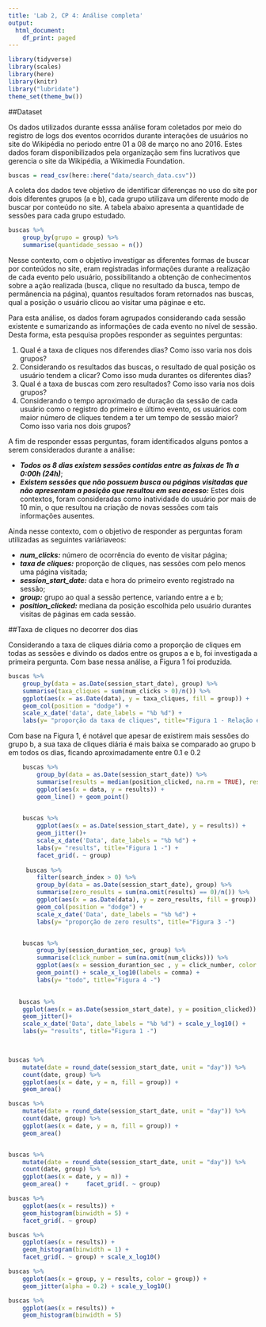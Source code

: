```yaml
---
title: 'Lab 2, CP 4: Análise completa'
output:
  html_document:
    df_print: paged
---
```


```r
library(tidyverse)
library(scales)
library(here)
library(knitr)
library("lubridate")
theme_set(theme_bw())
```

##Dataset


Os dados utilizados durante esssa análise foram coletados por meio do registro de logs dos eventos ocorridos durante interações de usuários no site do Wikipédia no periodo entre 01 a 08 de março no ano 2016. Estes dados foram disponibilizados pela organização sem fins lucrativos que gerencia o site da Wikipédia, a Wikimedia Foundation. 

```r
buscas = read_csv(here::here("data/search_data.csv"))
```

A coleta dos dados teve objetivo de identificar diferenças no uso do site por dois diferentes grupos (a e b), cada grupo utilizava um diferente modo de buscar por conteúdo no site. A tabela abaixo apresenta a quantidade de sessões para cada grupo estudado.


```r
buscas %>%
    group_by(grupo = group) %>% 
    summarise(quantidade_sessao = n())
```

Nesse contexto, com o objetivo investigar as diferentes formas de buscar por conteúdos no site, eram registradas informações durante a realização de cada evento pelo usuário, possibilitando a obtenção de conhecimentos sobre a ação realizada (busca, clique no resultado da busca, tempo de permânencia na página), quantos resultados foram retornados nas buscas, qual a posição o usuário clicou ao visitar uma páginae e etc.

Para esta análise, os dados foram agrupados considerando cada sessão existente e sumarizando as informações de cada evento no nível de sessão. Desta forma, esta pesquisa propões responder as seguintes perguntas:

1. Qual é a taxa de cliques nos diferendes dias? Como isso varia nos dois grupos?
2. Considerando os resultados das buscas, o resultado de qual posição os usuário tendem a clicar? Como isso muda durantes os diferentes dias?
3. Qual é a taxa de buscas com zero resultados? Como isso varia nos dois grupos?
4. Considerando o tempo aproximado de duração da sessão de cada usuário como o registro do primeiro e último evento, os usuários com maior número de cliques tendem a ter um tempo de sessão maior? Como isso varia nos dois grupos?

A fim de responder essas perguntas, foram identificados alguns pontos a serem considerados durante a análise:

* ***Todos os 8 dias existem sessões contidas entre as faixas de 1h a 0:00h (24h)***;
* ***Existem sessões que não possuem busca ou páginas visitadas que não apresentam a posição que resultou em seu acesso:*** Estes dois contextos, foram consideradas como inatividade do usuário por mais de 10 min, o que resultou na criação de novas sessões com tais informações ausentes.

Ainda nesse contexto, com o objetivo de responder as perguntas foram utilizadas as seguintes variáriaveos:

* ***num_clicks:*** número de ocorrência do evento de visitar página;
* ***taxa de cliques:*** proporção de cliques, nas sessões com pelo menos uma página visitada;
* ***session_start_date:*** data e hora do primeiro evento registrado na sessão;
* ***group:*** grupo ao qual a sessão pertence, variando entre a e b;
* ***position_clicked:*** mediana da posição escolhida pelo usuário durantes visitas de páginas em cada sessão.

##Taxa de cliques no decorrer dos dias

Considerando a taxa de cliques diária como a proporção de cliques em todas as sessões e divindo os dados entre os grupos a e b, foi investigada a primeira pergunta. Com base nessa análise, a Figura 1 foi produzida.

```r
buscas %>%
    group_by(data = as.Date(session_start_date), group) %>% 
    summarise(taxa_cliques = sum(num_clicks > 0)/n()) %>%
    ggplot(aes(x = as.Date(data), y = taxa_cliques, fill = group)) + 
    geom_col(position = "dodge") +
    scale_x_date('data', date_labels = "%b %d") +
    labs(y= "proporção da taxa de cliques", title="Figura 1 - Relação entre taxas de cliques e dias para os grupos a e b") 
```

Com base na Figura 1, é notável que apesar de existirem mais sessões do grupo b, a sua taxa de cliques diária é mais baixa se comparado ao grupo b em todos os dias,  ficando aproximadamente entre 0.1 e 0.2  


```r

    buscas %>%
        group_by(data = as.Date(session_start_date)) %>% 
        summarise(results = median(position_clicked, na.rm = TRUE), results_max = max(position_clicked, na.rm = TRUE)) %>%
        ggplot(aes(x = data, y = results)) + 
        geom_line() + geom_point()

    
    buscas %>%
        ggplot(aes(x = as.Date(session_start_date), y = results)) + 
        geom_jitter()+
        scale_x_date('Data', date_labels = "%b %d") +
        labs(y= "results", title="Figura 1 -") +
        facet_grid(. ~ group) 
    
     buscas %>%
        filter(search_index > 0) %>% 
        group_by(data = as.Date(session_start_date), group) %>% 
        summarise(zero_results = sum(na.omit(results) == 0)/n()) %>%
        ggplot(aes(x = as.Date(data), y = zero_results, fill = group)) + 
        geom_col(position = "dodge") +
        scale_x_date('Data', date_labels = "%b %d") +
        labs(y= "proporção de zero results", title="Figura 3 -") 


    buscas %>%
        group_by(session_durantion_sec, group) %>% 
        summarise(click_number = sum(na.omit(num_clicks))) %>%
        ggplot(aes(x = session_durantion_sec , y = click_number, color = group)) + 
        geom_point() + scale_x_log10(labels = comma) +
        labs(y= "todo", title="Figura 4 -") 
 

   buscas %>%
    ggplot(aes(x = as.Date(session_start_date), y = position_clicked)) + 
    geom_jitter()+
    scale_x_date('Data', date_labels = "%b %d") + scale_y_log10() +
    labs(y= "results", title="Figura 1 -") 

 
```

```r




buscas %>% 
    mutate(date = round_date(session_start_date, unit = "day")) %>% 
    count(date, group) %>% 
    ggplot(aes(x = date, y = n, fill = group)) + 
    geom_area() 

buscas %>% 
    mutate(date = round_date(session_start_date, unit = "day")) %>% 
    count(date, group) %>% 
    ggplot(aes(x = date, y = n, fill = group)) + 
    geom_area() 


buscas %>% 
    mutate(date = round_date(session_start_date, unit = "day")) %>% 
    count(date, group) %>% 
    ggplot(aes(x = date, y = n)) + 
    geom_area() +     facet_grid(. ~ group) 

buscas %>% 
    ggplot(aes(x = results)) + 
    geom_histogram(binwidth = 5) +
    facet_grid(. ~ group) 

buscas %>% 
    ggplot(aes(x = results)) + 
    geom_histogram(binwidth = 1) +
    facet_grid(. ~ group) + scale_x_log10()

buscas %>% 
    ggplot(aes(x = group, y = results, color = group)) + 
    geom_jitter(alpha = 0.2) + scale_y_log10()

```

```r
buscas %>% 
    ggplot(aes(x = results)) + 
    geom_histogram(binwidth = 5) 
```